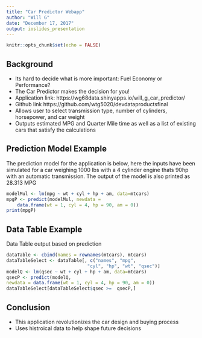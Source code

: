 ```yaml
---
title: "Car Predictor Webapp"
author: "Will G"
date: "December 17, 2017"
output: ioslides_presentation
---
```


```r
knitr::opts_chunk$set(echo = FALSE)
```

## Background 

- Its hard to decide what is more important: Fuel Economy or Performance?
- The Car Predictor makes the decision for you!
- Application link: https://wg68data.shinyapps.io/will_g_car_predictor/
- Github link https://github.com/wtg5020/devdataproductsfinal
- Allows user to select transmission type, number of cylinders, horsepower, and car weight
- Outputs estimated MPG and Quarter Mile time as well as a list of existing cars that satisfy the calculations

## Prediction Model Example

The prediction model for the application is below, here the inputs have been simulated for a car weighing 1000 lbs with a 4 cylinder engine thats 90hp with an automatic transmission. The output of the model is also printed as 28.313 MPG

```r
modelMul <- lm(mpg ~ wt + cyl + hp + am, data=mtcars)
mpgP <- predict(modelMul, newdata = 
    data.frame(wt = 1, cyl = 4, hp = 90, am = 0))
print(mpgP)
```

## Data Table Example
Data Table output based on prediction
```r
dataTable <- cbind(names = rownames(mtcars), mtcars)
dataTableSelect <- dataTable[, c("names", "mpg", 
                              "cyl", "hp", "wt", "qsec")] 
modelQ <- lm(qsec ~ wt + cyl + hp + am, data=mtcars)
qsecP <- predict(modelQ, 
newdata = data.frame(wt = 1, cyl = 4, hp = 90, am = 0))
dataTableSelect[dataTableSelect$qsec >=  qsecP,]
```
## Conclusion
- This application revolutionizes the car design and buying process
- Uses histroical data to help shape future decisions
